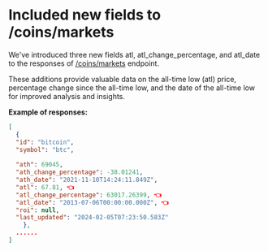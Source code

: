 # Included new fields to /coins/markets

We've introduced three new fields atl, atl\_change\_percentage, and atl\_date to the responses of [/coins/markets](/reference/coins-markets) endpoint. 

These additions provide valuable data on the all-time low (atl) price, percentage change since the all-time low, and the date of the all-time low for improved analysis and insights. 

**Example of responses:**

```json
[
  {
  "id": "bitcoin",
  "symbol": "btc",
  
  "ath": 69045,
  "ath_change_percentage": -38.01241,
  "ath_date": "2021-11-10T14:24:11.849Z",
  "atl": 67.81, 👈
  "atl_change_percentage": 63017.26399, 👈
  "atl_date": "2013-07-06T00:00:00.000Z", 👈
  "roi": null,
  "last_updated": "2024-02-05T07:23:50.583Z"
	},
  ......
]
```